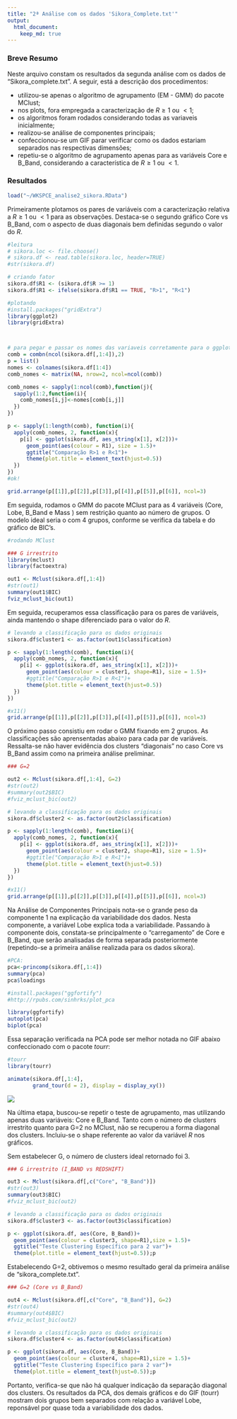 ```yaml
---
title: "2ª Análise com os dados 'Sikora_Complete.txt'"
output: 
  html_document:
    keep_md: true
---
```


<!-- <style> -->
<!-- body { -->
<!-- text-align: justify} -->
<!-- </style> -->


### Breve Resumo
Neste arquivo constam os resultados da segunda análise com os dados de "Sikora_complete.txt". A seguir, está a descrição dos procedimentos:

* utilizou-se apenas o algoritmo de agrupamento (EM - GMM) do pacote MClust;
* nos plots, fora empregada a caracterização de $R \ge 1$ ou $<1$;
* os algoritmos foram rodados considerando todas as variaveis inicialmente;
* realizou-se análise de componentes principais;
* confeccionou-se um GIF parar verificar como os dados estariam separados nas respectivas dimensões;
* repetiu-se o algoritmo de agrupamento apenas para as variáveis Core e B_Band, considerando a característica de $R \ge 1$ ou $<1$.



### Resultados
```r
load("~/WKSPCE_analise2_sikora.RData")
```

Primeiramente plotamos os pares de variáveis com a caracterização relativa a $R \ge 1$ ou $<1$ para as observações. Destaca-se o segundo gráfico Core vs B_Band, com o aspecto de duas diagonais bem definidas segundo o valor do $R$.

```r
#leitura
# sikora.loc <- file.choose()
# sikora.df <- read.table(sikora.loc, header=TRUE)
#str(sikora.df)

# criando fator
sikora.df$R1 <- (sikora.df$R >= 1)
sikora.df$R1 <- ifelse(sikora.df$R1 == TRUE, "R>1", "R<1")

#plotando
#install.packages("gridExtra")
library(ggplot2)
library(gridExtra)



# para pegar e passar os nomes das variaveis corretamente para o ggplot
comb = combn(ncol(sikora.df[,1:4]),2)
p = list()
nomes <- colnames(sikora.df[1:4])
comb_nomes <- matrix(NA, nrow=2, ncol=ncol(comb))

comb_nomes <- sapply(1:ncol(comb),function(j){
  sapply(1:2,function(i){
    comb_nomes[i,j]<-nomes[comb[i,j]]
  })
})

p <- sapply(1:length(comb), function(i){
  apply(comb_nomes, 2, function(x){
    p[i] <- ggplot(sikora.df, aes_string(x[1], x[2]))+
      geom_point(aes(colour = R1), size = 1.5)+
      ggtitle("Comparação R>1 e R<1")+
      theme(plot.title = element_text(hjust=0.5))
  })  
})
#ok!

grid.arrange(p[[1]],p[[2]],p[[3]],p[[4]],p[[5]],p[[6]], ncol=3)
```


Em seguida, rodamos o GMM do pacote MClust para as 4 variáveis (Core, Lobe, B_Band e Mass ) sem restrição quanto ao número de grupos. O modelo ideal seria o com $4$ grupos, conforme se verifica da tabela e do gráfico de BIC's.


```r
#rodando MClust

### G irrestrito
library(mclust)
library(factoextra)

out1 <- Mclust(sikora.df[,1:4])
#str(out1)
summary(out1$BIC)
fviz_mclust_bic(out1)
```


Em seguida, recuperamos essa classificação para os pares de variáveis, ainda mantendo o shape diferenciado para o valor do $R$. 

```r
# levando a classificação para os dados originais
sikora.df$cluster1 <- as.factor(out1$classification)

p <- sapply(1:length(comb), function(i){
  apply(comb_nomes, 2, function(x){
    p[i] <- ggplot(sikora.df, aes_string(x[1], x[2]))+
      geom_point(aes(colour = cluster1, shape=R1), size = 1.5)+
      #ggtitle("Comparação R>1 e R<1")+
      theme(plot.title = element_text(hjust=0.5))
  })  
})

#x11()
grid.arrange(p[[1]],p[[2]],p[[3]],p[[4]],p[[5]],p[[6]], ncol=3)
```

O próximo passo consistiu em rodar o GMM fixando em 2 grupos. As classificações são aprensentadas abaixo para cada par de variáveis. Ressalta-se não haver evidência dos clusters "diagonais" no caso Core vs B_Band assim como na primeira análise preliminar.


```r
### G=2

out2 <- Mclust(sikora.df[,1:4], G=2)
#str(out2)
#summary(out2$BIC)
#fviz_mclust_bic(out2)

# levando a classificação para os dados originais
sikora.df$cluster2 <- as.factor(out2$classification)

p <- sapply(1:length(comb), function(i){
  apply(comb_nomes, 2, function(x){
    p[i] <- ggplot(sikora.df, aes_string(x[1], x[2]))+
      geom_point(aes(colour = cluster2, shape=R1), size = 1.5)+
      #ggtitle("Comparação R>1 e R<1")+
      theme(plot.title = element_text(hjust=0.5))
  })  
})

#x11()
grid.arrange(p[[1]],p[[2]],p[[3]],p[[4]],p[[5]],p[[6]], ncol=3)

```

Na Análise de Componentes Principais nota-se o grande peso da componente 1 na explicação da variabilidade dos dados. Nesta componente, a variável Lobe explica toda a variabilidade. Passando à componente dois, constata-se principalmente o "carregamento" de Core e B_Band, que serão analisadas de forma separada posteriormente (repetindo-se a primeira análise realizada para os dados sikora).


```r
#PCA:
pca<-princomp(sikora.df[,1:4])
summary(pca)
pca$loadings

#install.packages("ggfortify")
#http://rpubs.com/sinhrks/plot_pca

library(ggfortify)
autoplot(pca)
biplot(pca)
```


Essa separação verificada na PCA pode ser melhor notada no GIF abaixo confeccionado com o pacote $tourr$:

```r
#tourr
library(tourr)

animate(sikora.df[,1:4],
        grand_tour(d = 2), display = display_xy())

```



![](sikora.gif)


Na última etapa, buscou-se repetir o teste de agrupamento, mas utilizando apenas duas variáveis: Core e B_Band. Tanto com o número de clusters irrestrito quanto para G=2 no MClust, não se recuperou a forma diagonal dos clusters. Incluiu-se o shape referente ao valor da variável $R$ nos gráficos.

Sem estabelecer G, o número de clusters ideal retornado foi 3.

```r
### G irrestrito (I_BAND vs REDSHIFT)

out3 <- Mclust(sikora.df[,c("Core", "B_Band")])
#str(out3)
summary(out3$BIC)
#fviz_mclust_bic(out2)

# levando a classificação para os dados originais
sikora.df$cluster3 <- as.factor(out3$classification)

p <- ggplot(sikora.df, aes(Core, B_Band))+
  geom_point(aes(colour = cluster3, shape=R1),size = 1.5)+
  ggtitle("Teste Clustering Específico para 2 var")+
  theme(plot.title = element_text(hjust=0.5));p
```


Estabelecendo G=2, obtivemos o mesmo resultado geral da primeira análise de "sikora_complete.txt".
```r
### G=2 (Core vs B_Band)

out4 <- Mclust(sikora.df[,c("Core", "B_Band")], G=2)
#str(out4)
#summary(out4$BIC)
#fviz_mclust_bic(out2)

# levando a classificação para os dados originais
sikora.df$cluster4 <- as.factor(out4$classification)

p <- ggplot(sikora.df, aes(Core, B_Band))+
  geom_point(aes(colour = cluster4, shape=R1),size = 1.5)+
  ggtitle("Teste Clustering Específico para 2 var")+
  theme(plot.title = element_text(hjust=0.5));p
```

Portanto, verifica-se que não há qualquer indicação da separação diagonal dos clusters. Os resultados da PCA, dos demais gráficos e do GIF (tourr) mostram dois grupos bem separados com relação a variável Lobe, reponsável por quase toda a variabilidade dos dados.
